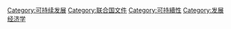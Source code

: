 {{catmore}}
{{Wikisource cat|可持续发展目标}}
{{Commonscat|Sustainable development goals}}

[[Category:可持续发展|Category:可持续发展]]
[[Category:联合国文件|Category:联合国文件]]
[[Category:可持續性|Category:可持續性]]
[[Category:发展经济学|Category:发展经济学]]